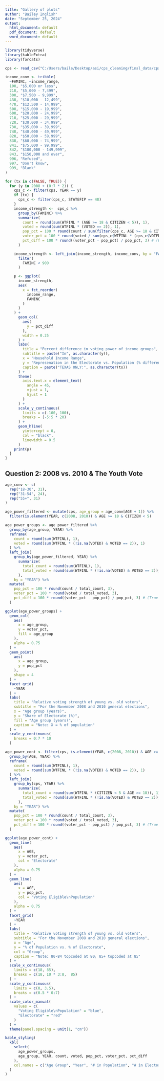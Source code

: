 ```yaml
---
title: "Gallery of plots"
author: "Bailey Inglish"
date: "September 25, 2024"
output:
  html_document: default
  pdf_document: default
  word_document: default
---
```


```r
library(tidyverse)
library(kableExtra)
library(forcats)

cps <- read_csv("C:/Users/baile/Desktop/asi/cps_cleaning/final_data/cps_clean_ipums_2008-2022.csv")

income_conv <- tribble(
  ~FAMINC, ~income_range,
  100, "$5,000 or less",
  210, "$5,000 - 7,499",
  300, "$7,500 - 9,999",
  430, "$10,000 - 12,499",
  470, "$12,500 - 14,999",
  500, "$15,000 - 19,999",
  600, "$20,000 - 24,999",
  710, "$25,000 - 29,999",
  720, "$30,000 - 34,999",
  730, "$35,000 - 39,999",
  740, "$40,000 - 49,999",
  820, "$50,000 - 59,999",
  830, "$60,000 - 74,999",
  841, "$75,000 - 99,999",
  842, "$100,000 - 149,999",
  843, "$150,000 and over",
  996, "Refused",
  997, "Don't know",
  999, "Blank"
)

for (tx in c(FALSE, TRUE)) {
  for (y in 2008 + (0:7 * 2)) {
    cps_c <- filter(cps, YEAR == y)
    if (tx) {
      cps_c <- filter(cps_c, STATEFIP == 48)
    }
    income_strength <-  cps_c %>%
      group_by(FAMINC) %>%
      summarize(
        count = round(sum(WTFINL * (AGE >= 18 & CITIZEN < 5)), 1),
        voted = round(sum(WTFINL * (VOTED == 2)), 1),
        pop_pct = 100 * round(count / sum(filter(cps_c, AGE >= 18 & CITIZEN < 5)$WTFINL), 3),
        voter_pct = 100 * round(voted / sum(cps_c$WTFINL * (cps_c$VOTED == 2)), 3),
        pct_diff = 100 * round((voter_pct - pop_pct) / pop_pct, 3) # (Obs - True) / True
      )

    income_strength <- left_join(income_strength, income_conv, by = "FAMINC") %>%
      filter(
        FAMINC < 900
      )

    p <- ggplot(
      income_strength,
      aes(
        x = fct_reorder(
          income_range,
          FAMINC
        )
      )
    ) +
      geom_col(
        aes(
          y = pct_diff
        ),
        width = 0.25
      ) +
      labs(
        title = "Percent difference in voting power of income groups",
        subtitle = paste("In", as.character(y)),
        x = "Household Income Range",
        y = "Represenation in the Electorate vs. Population (% difference)",
        caption = paste("TEXAS ONLY:", as.character(tx))
      ) +
      theme(
        axis.text.x = element_text(
          angle = 45,
          vjust = 1,
          hjust = 1
        )
      ) +
      scale_y_continuous(
        limits = c(-100, 100),
        breaks = (-5:5 * 20)
      ) +
      geom_hline(
        yintercept = 0,
        col = "black",
        linewidth = 0.5
      )
    print(p)
  }
}
```

## Question 2: 2008 vs. 2010 & The Youth Vote

```r
age_conv <- c(
  rep("18-30", 31),
  rep("31-54", 24),
  rep("55+", 31)
)

age_power_filtered <- mutate(cps, age_group = age_conv[AGE + 1]) %>%
  filter(is.element(YEAR, c(2008, 2010)) & AGE >= 18 & CITIZEN < 5)  

age_power_groups <- age_power_filtered %>%
  group_by(age_group, YEAR) %>%
  reframe(
    count = round(sum(WTFINL), 1),
    voted = round(sum(WTFINL * (!is.na(VOTED) & VOTED == 2)), 1)
  ) %>%
  left_join(
    group_by(age_power_filtered, YEAR) %>%
      summarize(
        total_count = round(sum(WTFINL), 1),
        total_voted = round(sum(WTFINL * (!is.na(VOTED) & VOTED == 2)), 1)
      ),
    by = "YEAR") %>%
  mutate(
    pop_pct = 100 * round(count / total_count, 3),
    voter_pct = 100 * round(voted / total_voted, 3),
    pct_diff = 100 * round((voter_pct - pop_pct) / pop_pct, 3) # (True - Obs) / True
  )

ggplot(age_power_groups) +
  geom_col(
    aes(
      x = age_group,
      y = voter_pct,
      fill = age_group
    ),
    alpha = 0.75
  ) +
  geom_point(
    aes(
      x = age_group,
      y = pop_pct
    ),
    shape = 4
  ) +
  facet_grid(
    ~YEAR
  ) +
  labs(
    title = "Relative voting strength of young vs. old voters",
    subtitle = "For the November 2008 and 2010 general elections",
    x = "Age group (years)",
    y = "Share of Electorate (%)",
    fill = "Age group (years)",
    caption = "Note: X = % of population"
  ) +
  scale_y_continuous(
    breaks = 0:7 * 10
  )

age_power_cont <- filter(cps, is.element(YEAR, c(2008, 2010)) & AGE >= 18 & CITIZEN < 5) %>%
  group_by(AGE, YEAR) %>%
  reframe(
    count = round(sum(WTFINL), 1),
    voted = round(sum(WTFINL * (!is.na(VOTED) & VOTED == 2)), 1)
  ) %>%
  left_join(
    group_by(cps, YEAR) %>%
      summarize(
        total_count = round(sum(WTFINL * (CITIZEN < 5 & AGE >= 18)), 1),
        total_voted = round(sum(WTFINL * (!is.na(VOTED) & VOTED == 2)), 1)
      ),
    by = "YEAR") %>%
  mutate(
    pop_pct = 100 * round(count / total_count, 3),
    voter_pct = 100 * round(voted / total_voted, 3),
    pct_diff = 100 * round((voter_pct - pop_pct) / pop_pct, 3) # (True - Obs) / True
  )

ggplot(age_power_cont) +
  geom_line(
    aes(
      x = AGE,
      y = voter_pct,
      col = "Electorate"
    ),
    alpha = 0.75
  ) +
  geom_line(
    aes(
      x = AGE,
      y = pop_pct,
      col = "Voting Eligible\nPopulation"
    ),
    alpha = 0.75
  ) +
  facet_grid(
    ~YEAR
  ) +
  labs(
    title = "Relative voting strength of young vs. old voters",
    subtitle = "For the November 2008 and 2010 general elections",
    x = "Age",
    y = "% of Population vs. % of Electorate",
    col = "Group",
    caption = "Note: 80-84 topcoded at 80; 85+ topcoded at 85"
  ) +
  scale_x_continuous(
    limits = c(18, 85),
    breaks = c(18, 10 * 3:8,  85)
  ) +
  scale_y_continuous(
    limits = c(0, 3.5),
    breaks = c(0.5 * 0:7)
  ) +
  scale_color_manual(
    values = c(
      "Voting Eligible\nPopulation" = "blue",
      "Electorate" = "red"
    )
  ) +
  theme(panel.spacing = unit(1, "cm"))

kable_styling(
  kbl(
    select(
      age_power_groups,
      age_group, YEAR, count, voted, pop_pct, voter_pct, pct_diff
    ),
    col.names = c("Age Group", "Year", "# in Population", "# in Electorate", "% of Population", "% of Voters", "(% Difference)")
  )
)
```